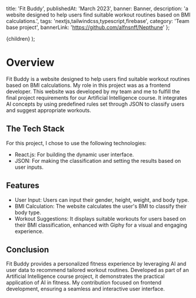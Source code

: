   title: 'Fit Buddy',
  publishedAt: 'March 2023',
  banner: Banner,
  description:
    'a website designed to help users find suitable workout routines based on BMI calculations.',
  tags: 'nextjs,tailwindcss,typescript,firebase',
  category: 'Team base project',
  bannerLink: 'https://github.com/alfnsnff/Nepthune'
};

  <ContentLayout meta={meta}>{children}</ContentLayout>
);

# **Overview**

Fit Buddy is a website designed to help users find suitable workout routines based on BMI calculations. My role in this project was as a frontend developer. This website was developed by my team and me to fulfill the final project requirements for our Artificial Intelligence course. It integrates AI concepts by using predefined rules set through JSON to classify users and suggest appropriate workouts.

## The Tech Stack

For this project, I chose to use the following technologies:

- React.js: For building the dynamic user interface.
- JSON: For making the classification and setting the results based on user inputs.

## Features

- User Input: Users can input their gender, height, weight, and body type.
- BMI Calculation: The website calculates the user's BMI to classify their body type.
- Workout Suggestions: It displays suitable workouts for users based on their BMI classification, enhanced with Giphy for a visual and engaging experience.

## Conclusion

Fit Buddy provides a personalized fitness experience by leveraging AI and user data to recommend tailored workout routines. Developed as part of an Artificial Intelligence course project, it demonstrates the practical application of AI in fitness. My contribution focused on frontend development, ensuring a seamless and interactive user interface.